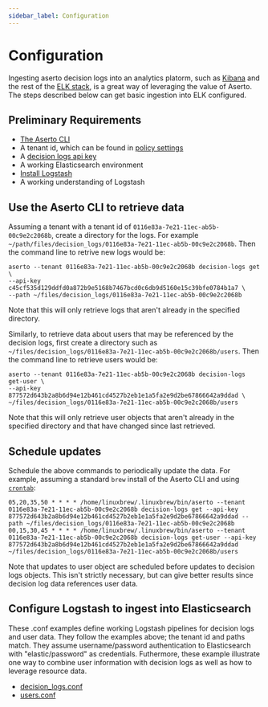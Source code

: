```yaml
---
sidebar_label: Configuration
---
```


# Configuration

Ingesting aserto decision logs into an analytics platorm, such as [Kibana](https://www.elastic.co/kibana/) and the rest
of the [ELK stack](https://www.elastic.co/elastic-stack), is a great way of leveraging the value of Aserto. The steps
described below can get basic ingestion into ELK configured.

## Preliminary Requirements
- [The Aserto CLI](/docs/command-line-interface/introduction)
- A tenant id, which can be found in [policy settings](/docs/aserto-console/view-policies#viewing-policy-settings)
- A [decision logs api key](/docs/decision-logs-guide/console#decision-logs-api-key)
- A working Elasticsearch environment
- [Install Logstash](https://www.elastic.co/guide/en/logstash/current/getting-started-with-logstash.html)
- A working understanding of Logstash

## Use the Aserto CLI to retrieve data
Assuming a tenant with a tenant id of `0116e83a-7e21-11ec-ab5b-00c9e2c2068b`, create a directory for the logs. For 
example `~/path/files/decision_logs/0116e83a-7e21-11ec-ab5b-00c9e2c2068b`. Then the command line to retrive new logs
would be:

```
aserto --tenant 0116e83a-7e21-11ec-ab5b-00c9e2c2068b decision-logs get \
--api-key c45cf535d129ddfd0a872b9e5168b7467bcd0c6db9d5160e15c39bfe0784b1a7 \
--path ~/files/decision_logs/0116e83a-7e21-11ec-ab5b-00c9e2c2068b 
```

Note that this will only retrieve logs that aren't already in the specified directory.

Similarly, to retrieve data about users that may be referenced by the decision logs, first create a directory such as
`~/files/decision_logs/0116e83a-7e21-11ec-ab5b-00c9e2c2068b/users`. Then the command line to retrieve users would be:

```
aserto --tenant 0116e83a-7e21-11ec-ab5b-00c9e2c2068b decision-logs get-user \
--api-key 877572d643b2a8b6d94e12b461cd4527b2eb1e1a5fa2e9d2be67866642a9ddad \
~/files/decision_logs/0116e83a-7e21-11ec-ab5b-00c9e2c2068b/users
```

Note that this will only retrieve user objects that aren't already in the specified directory and that have changed 
since last retrieved.

## Schedule updates
Schedule the above commands to periodically update the data. For example, assuming a standard `brew` install of
the Aserto CLI and using [`crontab`](https://linuxhandbook.com/crontab/):
```
05,20,35,50 * * * * /home/linuxbrew/.linuxbrew/bin/aserto --tenant 0116e83a-7e21-11ec-ab5b-00c9e2c2068b decision-logs get --api-key 877572d643b2a8b6d94e12b461cd4527b2eb1e1a5fa2e9d2be67866642a9ddad --path ~/files/decision_logs/0116e83a-7e21-11ec-ab5b-00c9e2c2068b                                                                 
00,15,30,45 * * * * /home/linuxbrew/.linuxbrew/bin/aserto --tenant 0116e83a-7e21-11ec-ab5b-00c9e2c2068b decision-logs get-user --api-key 877572d643b2a8b6d94e12b461cd4527b2eb1e1a5fa2e9d2be67866642a9ddad ~/files/decision_logs/0116e83a-7e21-11ec-ab5b-00c9e2c2068b/users  
```

Note that updates to user object are scheduled before updates to decision logs objects. This isn't strictly necessary, 
but can give better results since decision log data references user data.

## Configure Logstash to ingest into Elasticsearch
These .conf examples define working Logstash pipelines for decision logs and user data. They follow the examples above;
the tenant id and paths match. They assume username/password authentication to Elasticsearch with "elastic/password" as
credentials. Futhermore, these example illustrate one way to combine user information with decision logs as well as 
how to leverage resource data.

- [decision_logs.conf](/docs/decision-logs-guide/elk/decision_logs_conf)
- [users.conf](/docs/decision-logs-guide/elk/users_conf)